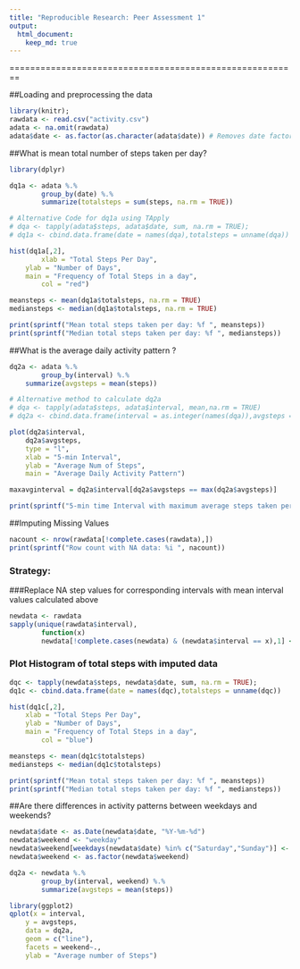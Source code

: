 ```yaml
---
title: "Reproducible Research: Peer Assessment 1"
output: 
  html_document:
    keep_md: true
---
```

========================================================

##Loading and preprocessing the data
```r
library(knitr);
rawdata <- read.csv("activity.csv")
adata <- na.omit(rawdata)
adata$date <- as.factor(as.character(adata$date)) # Removes date factors corresponding to NA values. 
```
##What is mean total number of steps taken per day?
```r
library(dplyr)
```
```r
dq1a <- adata %.%
        group_by(date) %.%
        summarize(totalsteps = sum(steps, na.rm = TRUE))

# Alternative Code for dq1a using TApply
# dqa <- tapply(adata$steps, adata$date, sum, na.rm = TRUE);
# dq1a <- cbind.data.frame(date = names(dqa),totalsteps = unname(dqa))

hist(dq1a[,2],
        xlab = "Total Steps Per Day",
	ylab = "Number of Days",
	main = "Frequency of Total Steps in a day",
        col = "red")

meansteps <- mean(dq1a$totalsteps, na.rm = TRUE)
mediansteps <- median(dq1a$totalsteps, na.rm = TRUE)

print(sprintf("Mean total steps taken per day: %f ", meansteps))
print(sprintf("Median total steps taken per day: %f ", mediansteps))
```

##What is the average daily activity pattern ?
```r
dq2a <- adata %.%
        group_by(interval) %.%
	summarize(avgsteps = mean(steps))

# Alternative method to calculate dq2a
# dqa <- tapply(adata$steps, adata$interval, mean,na.rm = TRUE) 
# dq2a <- cbind.data.frame(interval = as.integer(names(dqa)),avgsteps = unname(dqa))

plot(dq2a$interval, 
	dq2a$avgsteps, 
	type = "l",
	xlab = "5-min Interval",
	ylab = "Average Num of Steps",
	main = "Average Daily Activity Pattern")

maxavginterval = dq2a$interval[dq2a$avgsteps == max(dq2a$avgsteps)]

print(sprintf("5-min time Interval with maximum average steps taken per day: %i ", maxavginterval))
```

##Imputing Missing Values
```r
nacount <- nrow(rawdata[!complete.cases(rawdata),])
print(sprintf("Row count with NA data: %i ", nacount))
```
###     Strategy:
###Replace NA step values for corresponding intervals with mean interval values calculated above
```r
newdata <- rawdata
sapply(unique(rawdata$interval),
		function(x)
		newdata[!complete.cases(newdata) & (newdata$interval == x),1] <<- dq2a$avgsteps[dq2a$interval == x])
```
### Plot Histogram of total steps with imputed data
```r
dqc <- tapply(newdata$steps, newdata$date, sum, na.rm = TRUE);
dq1c <- cbind.data.frame(date = names(dqc),totalsteps = unname(dqc))

hist(dq1c[,2],
	xlab = "Total Steps Per Day",
	ylab = "Number of Days",
	main = "Frequency of Total Steps in a day",
        col = "blue")

meansteps <- mean(dq1c$totalsteps)
mediansteps <- median(dq1c$totalsteps)

print(sprintf("Mean total steps taken per day: %f ", meansteps))
print(sprintf("Median total steps taken per day: %f ", mediansteps))
```
##Are there differences in activity patterns between weekdays and weekends?
```r
newdata$date <- as.Date(newdata$date, "%Y-%m-%d")
newdata$weekend <- "weekday"
newdata$weekend[weekdays(newdata$date) %in% c("Saturday","Sunday")] <- "weekend"
newdata$weekend <- as.factor(newdata$weekend)

dq2a <- newdata %.%
		group_by(interval, weekend) %.%
		summarize(avgsteps = mean(steps))

library(ggplot2)
qplot(x = interval,
	y = avgsteps,
	data = dq2a,
	geom = c("line"),
	facets = weekend~.,
	ylab = "Average number of Steps")
```